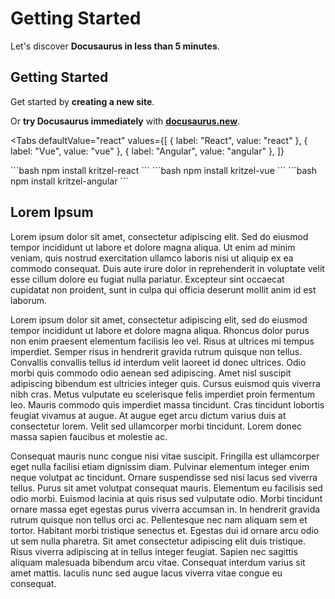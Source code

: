 
# Getting Started

Let's discover **Docusaurus in less than 5 minutes**.

## Getting Started

Get started by **creating a new site**.

Or **try Docusaurus immediately** with **[docusaurus.new](https://docusaurus.new)**.

<Tabs
  defaultValue="react"
  values={[
    { label: "React", value: "react" },
    { label: "Vue", value: "vue" },
    { label: "Angular", value: "angular" },
  ]}
>
  <TabItem value="react">
  ```bash 
  npm install kritzel-react
  ```
  </TabItem>
  <TabItem value="vue">
  ```bash
   npm install kritzel-vue
   ```
   </TabItem>
  <TabItem value="angular">
  ```bash
   npm install kritzel-angular
   ```
   </TabItem>
</Tabs>

## Lorem Ipsum

Lorem ipsum dolor sit amet, consectetur adipiscing elit. Sed do eiusmod tempor incididunt ut labore et dolore magna aliqua. Ut enim ad minim veniam, quis nostrud exercitation ullamco laboris nisi ut aliquip ex ea commodo consequat. Duis aute irure dolor in reprehenderit in voluptate velit esse cillum dolore eu fugiat nulla pariatur. Excepteur sint occaecat cupidatat non proident, sunt in culpa qui officia deserunt mollit anim id est laborum.

Lorem ipsum dolor sit amet, consectetur adipiscing elit, sed do eiusmod tempor incididunt ut labore et dolore magna aliqua. Rhoncus dolor purus non enim praesent elementum facilisis leo vel. Risus at ultrices mi tempus imperdiet. Semper risus in hendrerit gravida rutrum quisque non tellus. Convallis convallis tellus id interdum velit laoreet id donec ultrices. Odio morbi quis commodo odio aenean sed adipiscing. Amet nisl suscipit adipiscing bibendum est ultricies integer quis. Cursus euismod quis viverra nibh cras. Metus vulputate eu scelerisque felis imperdiet proin fermentum leo. Mauris commodo quis imperdiet massa tincidunt. Cras tincidunt lobortis feugiat vivamus at augue. At augue eget arcu dictum varius duis at consectetur lorem. Velit sed ullamcorper morbi tincidunt. Lorem donec massa sapien faucibus et molestie ac.

Consequat mauris nunc congue nisi vitae suscipit. Fringilla est ullamcorper eget nulla facilisi etiam dignissim diam. Pulvinar elementum integer enim neque volutpat ac tincidunt. Ornare suspendisse sed nisi lacus sed viverra tellus. Purus sit amet volutpat consequat mauris. Elementum eu facilisis sed odio morbi. Euismod lacinia at quis risus sed vulputate odio. Morbi tincidunt ornare massa eget egestas purus viverra accumsan in. In hendrerit gravida rutrum quisque non tellus orci ac. Pellentesque nec nam aliquam sem et tortor. Habitant morbi tristique senectus et. Egestas dui id ornare arcu odio ut sem nulla pharetra. Sit amet consectetur adipiscing elit duis tristique. Risus viverra adipiscing at in tellus integer feugiat. Sapien nec sagittis aliquam malesuada bibendum arcu vitae. Consequat interdum varius sit amet mattis. Iaculis nunc sed augue lacus viverra vitae congue eu consequat.
